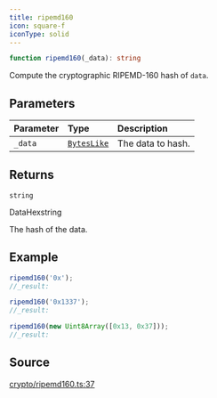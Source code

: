 ```yaml
---
title: ripemd160
icon: square-f
iconType: solid
---
```


```ts
function ripemd160(_data): string
```

Compute the cryptographic RIPEMD-160 hash of `data`.

## Parameters

| Parameter | Type | Description |
| :------ | :------ | :------ |
| `_data` | [`BytesLike`](/sdk/content/type-aliases/BytesLike) | The data to hash. |

## Returns

`string`

DataHexstring

The hash of the data.

## Example

```ts
ripemd160('0x');
//_result:

ripemd160('0x1337');
//_result:

ripemd160(new Uint8Array([0x13, 0x37]));
//_result:
```

## Source

[crypto/ripemd160.ts:37](https://github.com/dominant-strategies/quais-6.js/blob/e281b3ca939b91260332b67ef4ba6e8b0a3d4134/src/crypto/ripemd160.ts#L37)
